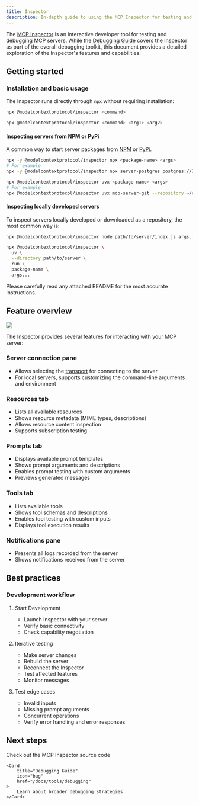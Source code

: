 ```yaml
---
title: Inspector
description: In-depth guide to using the MCP Inspector for testing and debugging Model Context Protocol servers
---
```


The [MCP Inspector](https://github.com/modelcontextprotocol/inspector) is an interactive developer tool for testing and debugging MCP servers. While the [Debugging Guide](/docs/tools/debugging) covers the Inspector as part of the overall debugging toolkit, this document provides a detailed exploration of the Inspector's features and capabilities.

## Getting started

### Installation and basic usage

The Inspector runs directly through `npx` without requiring installation:

```bash
npx @modelcontextprotocol/inspector <command>
```

```bash
npx @modelcontextprotocol/inspector <command> <arg1> <arg2>
```

#### Inspecting servers from NPM or PyPi

A common way to start server packages from [NPM](https://npmjs.com) or [PyPi](https://pypi.com).

<Tabs>

  <Tab title="NPM package">

```bash
npx -y @modelcontextprotocol/inspector npx <package-name> <args>
# For example
npx -y @modelcontextprotocol/inspector npx server-postgres postgres://127.0.0.1/testdb
```

  </Tab>

  <Tab title="PyPi package">

```bash
npx @modelcontextprotocol/inspector uvx <package-name> <args>
# For example
npx @modelcontextprotocol/inspector uvx mcp-server-git --repository ~/code/mcp/servers.git
```

  </Tab>
</Tabs>

#### Inspecting locally developed servers

To inspect servers locally developed or downloaded as a repository, the most common
way is:

<Tabs>
  <Tab title="TypeScript">

```bash
npx @modelcontextprotocol/inspector node path/to/server/index.js args...
```

  </Tab>
  <Tab title="Python">

```bash
npx @modelcontextprotocol/inspector \
  uv \
  --directory path/to/server \
  run \
  package-name \
  args...
```

  </Tab>
</Tabs>

Please carefully read any attached README for the most accurate instructions.

## Feature overview

<Frame caption="The MCP Inspector interface">
  <img src="/images/mcp-inspector.png" />
</Frame>

The Inspector provides several features for interacting with your MCP server:

### Server connection pane

- Allows selecting the [transport](/docs/concepts/transports) for connecting to the server
- For local servers, supports customizing the command-line arguments and environment

### Resources tab

- Lists all available resources
- Shows resource metadata (MIME types, descriptions)
- Allows resource content inspection
- Supports subscription testing

### Prompts tab

- Displays available prompt templates
- Shows prompt arguments and descriptions
- Enables prompt testing with custom arguments
- Previews generated messages

### Tools tab

- Lists available tools
- Shows tool schemas and descriptions
- Enables tool testing with custom inputs
- Displays tool execution results

### Notifications pane

- Presents all logs recorded from the server
- Shows notifications received from the server

## Best practices

### Development workflow

1. Start Development

   - Launch Inspector with your server
   - Verify basic connectivity
   - Check capability negotiation

2. Iterative testing

   - Make server changes
   - Rebuild the server
   - Reconnect the Inspector
   - Test affected features
   - Monitor messages

3. Test edge cases
   - Invalid inputs
   - Missing prompt arguments
   - Concurrent operations
   - Verify error handling and error responses

## Next steps

<CardGroup cols={2}>
    <Card
        title="Inspector Repository"
        icon="github"
        href="https://github.com/modelcontextprotocol/inspector"
    >
        Check out the MCP Inspector source code
    </Card>

    <Card
        title="Debugging Guide"
        icon="bug"
        href="/docs/tools/debugging"
    >
        Learn about broader debugging strategies
    </Card>

</CardGroup>
